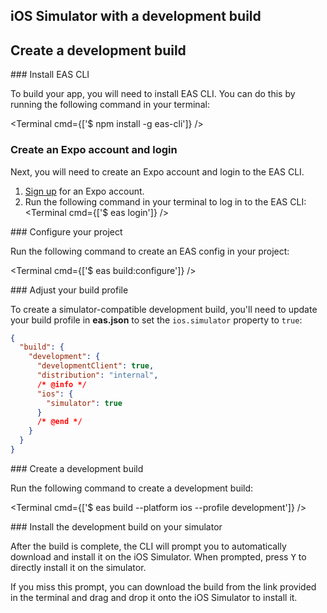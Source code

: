 

## iOS Simulator with a development build

<BuildEnvironmentSwitch type="xcode" />

<IosSimlatorInstructions />

## Create a development build

<Step label="1">
### Install EAS CLI

To build your app, you will need to install EAS CLI. You can do this by running the following command in your terminal:

<Terminal cmd={['$ npm install -g eas-cli']} />

</Step>

<Step label="2">

### Create an Expo account and login

Next, you will need to create an Expo account and login to the EAS CLI.

1. [Sign up](https://expo.dev/signup) for an Expo account.
2. Run the following command in your terminal to log in to the EAS CLI:
   <Terminal cmd={['$ eas login']} />

</Step>

<Step label="3">
### Configure your project

Run the following command to create an EAS config in your project:

<Terminal cmd={['$ eas build:configure']} />

</Step>

<Step label="4">
### Adjust your build profile

To create a simulator-compatible development build, you'll need to update your build profile in **eas.json** to set the `ios.simulator` property to `true`:

```json eas.json
{
  "build": {
    "development": {
      "developmentClient": true,
      "distribution": "internal",
      /* @info */
      "ios": {
        "simulator": true
      }
      /* @end */
    }
  }
}
```

</Step>

<Step label="6">
### Create a development build

Run the following command to create a development build:

<Terminal cmd={['$ eas build --platform ios --profile development']} />

</Step>

<Step label="7">
### Install the development build on your simulator

After the build is complete, the CLI will prompt you to automatically download and install it on the iOS Simulator. When prompted, press <kbd>Y</kbd> to directly install it on the simulator.

If you miss this prompt, you can download the build from the link provided in the terminal and drag and drop it onto the iOS Simulator to install it.

</Step>
